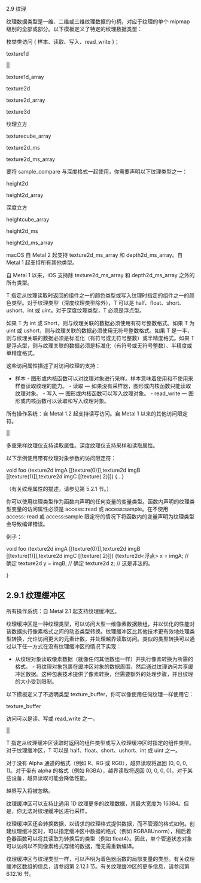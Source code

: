 2.9 纹理

纹理数据类型是一维、二维或三维纹理数据的句柄，对应于纹理的单个 mipmap 级别的全部或部分。以下模板定义了特定的纹理数据类型：

枚举类访问 { 样本、读取、写入、read_write }；

texture1d

||

texture1d_array

texture2d

texture2d_array

texture3d

纹理立方

texturecube_array

texture2d_ms

texture2d_ms_array

要将 sample_compare 与深度格式一起使用，你需要声明以下纹理类型之一：

height2d

height2d_array

深度立方

heightcube_array

height2d_ms

height2d_ms_array

macOS 自 Metal 2 起支持 texture2d_ms_array 和 depth2d_ms_array。自 Metal 1 起支持所有其他类型。

自 Metal 1 以来，iOS 支持除 texture2d_ms_array 和 depth2d_ms_array 之外的所有类型。

T 指定从纹理读取时返回的组件之一的颜色类型或写入纹理时指定的组件之一的颜色类型。对于纹理类型（深度纹理类型除外），T 可以是 half、float、short、ushort、int 或 uint。对于深度纹理类型，T 必须是浮点型。

如果 T 为 int 或 Short，则与纹理关联的数据必须使用有符号整数格式。如果 T 为 uint 或 ushort，则与纹理关联的数据必须使用无符号整数格式。如果 T 是一半，则与纹理关联的数据必须是标准化（有符号或无符号整数）或半精度格式。如果 T 是浮点型，则与纹理关联的数据必须是标准化（有符号或无符号整数）、半精度或单精度格式。

这些访问属性描述了对访问纹理的支持：

- 样本 - 图形或内核函数可以对纹理对象进行采样。样本意味着使用和不使用采样器读取纹理的能力。 - 读取 — 如果没有采样器，图形或内核函数只能读取纹理对象。 - 写入 — 图形或内核函数可以写入纹理对象。 - read_write — 图形或内核函数可以读取和写入纹理对象。

所有操作系统：自 Metal 1.2 起支持读写访问。自 Metal 1 以来的其他访问限定符。

||

多重采样纹理仅支持读取属性。深度纹理仅支持采样和读取属性。

以下示例使用带有纹理对象参数的访问限定符：

void foo (texture2d imgA [[texture(0)]],texture2d imgB [[texture(1)]],texture2d imgC [[texture( 2)]]) {...}

（有关纹理属性的描述，请参见第 5.2.1 节。）

你可以使用纹理类型作为函数内声明的任何变量的变量类型。函数内声明的纹理类型变量的访问属性必须是 access::read 或 access:sample。在不使用 access::read 或 access:sample 限定符的情况下将函数内的变量声明为纹理类型会导致编译错误。

例子：

void foo (texture2d imgA [[texture(0)]],texture2d imgB [[texture(1)]],texture2d imgC [[texture( 2)]]) {texture2d<浮点> x = imgA; // 确定 texture2d y = imgB; // 确定 texture2d z; // 这是非法的。

}

## 2.9.1 纹理缓冲区

所有操作系统：自 Metal 2.1 起支持纹理缓冲区。

纹理缓冲区是一种纹理类型，可以访问大型一维像素数据数组，并以优化的性能对该数据执行像素格式之间的动态类型转换。纹理缓冲区比其他技术更有效地处理类型转换，允许访问更大的元素计数，并处理越界读取访问。类似的类型转换可以通过以下任一方式在没有纹理缓冲区的情况下实现：

- 从纹理对象读取像素数据（就像任何其他数组一样）并执行像素转换为所需的格式。 - 将纹理对象包裹在缓冲区对象的数据周围，然后通过纹理访问共享缓冲区数据。这种包裹技术提供了像素转换，但需要额外的处理步骤，并且纹理的大小受到限制。

以下模板定义了不透明类型 texture_buffer，你可以像使用任何纹理一样使用它：

texture_buffer

访问可以是读、写或 read_write 之一。

||

T 指定从纹理缓冲区读取时返回的组件类型或写入纹理缓冲区时指定的组件类型。对于纹理缓冲区，T 可以是 half、float、short、ushort、int 或 uint 之一。

对于没有 Alpha 通道的格式（例如 R、RG 或 RGB），越界读取将返回 (0, 0, 0, 1)。对于带有 alpha 的格式（例如 RGBA），越界读取将返回 (0, 0, 0, 0)。对于某些设备，越界读取可能会降低性能。

越界写入将被忽略。

纹理缓冲区可以支持比通用 1D 纹理更多的纹理数据，其最大宽度为 16384。但是，你无法对纹理缓冲区进行采样。

纹理缓冲区还会转换数据，以请求的纹理格式提供数据，而不管源的格式如何。创建纹理缓冲区时，可以指定缓冲区中数据的格式（例如 RGBA8Unorm），稍后着色器函数可以将其读取为转换后的类型（例如 float4）。因此，单个管道状态对象可以访问以不同像素格式存储的数据，而无需重新编译。

纹理缓冲区与纹理类型一样，可以声明为着色器函数的局部变量的类型。有关纹理缓冲区数组的信息，请参阅第 2.12.1 节。有关纹理缓冲区的更多信息，请参阅第 6.12.16 节。
